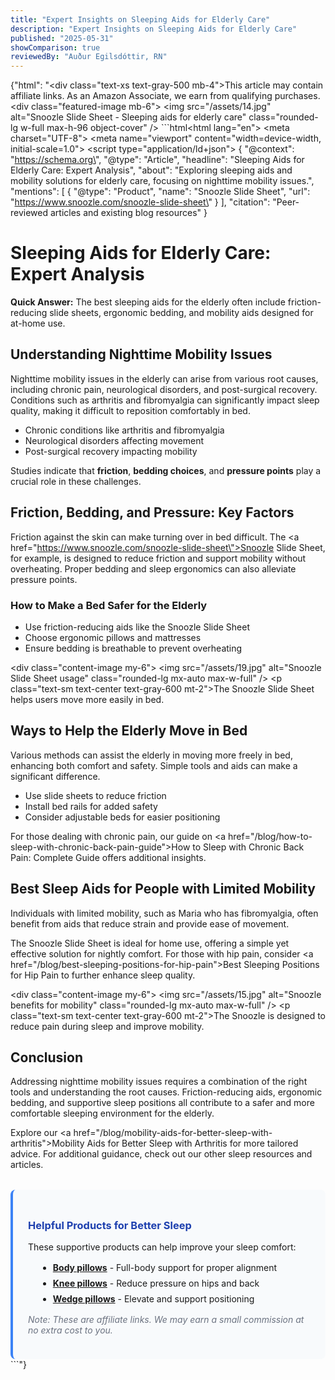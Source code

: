 ```yaml
---
title: "Expert Insights on Sleeping Aids for Elderly Care"
description: "Expert Insights on Sleeping Aids for Elderly Care"
published: "2025-05-31"
showComparison: true
reviewedBy: "Auður Egilsdóttir, RN"
---
```

{"html": "<div class=\"text-xs text-gray-500 mb-4\">This article may contain affiliate links. As an Amazon Associate, we earn from qualifying purchases.</div><div class=\"featured-image mb-6\">   <img src=\"/assets/14.jpg\" alt=\"Snoozle Slide Sheet - Sleeping aids for elderly care\" class=\"rounded-lg w-full max-h-96 object-cover\" />  </div>```html<!DOCTYPE html><html lang=\"en\"><head>  <meta charset=\"UTF-8\">  <meta name=\"viewport\" content=\"width=device-width, initial-scale=1.0\">  <title>Sleeping Aids for Elderly Care: Expert Analysis</title>  <script type=\"application/ld+json\">  {    \"@context\": \"https://schema.org\",    \"@type\": \"Article\",    \"headline\": \"Sleeping Aids for Elderly Care: Expert Analysis\",    \"about\": \"Exploring sleeping aids and mobility solutions for elderly care, focusing on nighttime mobility issues.\",    \"mentions\": [      {        \"@type\": \"Product\",        \"name\": \"Snoozle Slide Sheet\",        \"url\": \"https://www.snoozle.com/snoozle-slide-sheet\"      }    ],    \"citation\": \"Peer-reviewed articles and existing blog resources\"  }  </script></head><body><h1>Sleeping Aids for Elderly Care: Expert Analysis</h1><p><strong>Quick Answer:</strong> The best sleeping aids for the elderly often include friction-reducing slide sheets, ergonomic bedding, and mobility aids designed for at-home use.</p><h2>Understanding Nighttime Mobility Issues</h2><p>Nighttime mobility issues in the elderly can arise from various root causes, including chronic pain, neurological disorders, and post-surgical recovery. Conditions such as arthritis and fibromyalgia can significantly impact sleep quality, making it difficult to reposition comfortably in bed.</p><ul>  <li>Chronic conditions like arthritis and fibromyalgia</li>  <li>Neurological disorders affecting movement</li>  <li>Post-surgical recovery impacting mobility</li></ul><p>Studies indicate that <strong>friction</strong>, <strong>bedding choices</strong>, and <strong>pressure points</strong> play a crucial role in these challenges.</p><h2>Friction, Bedding, and Pressure: Key Factors</h2><p>Friction against the skin can make turning over in bed difficult. The <a href=\"https://www.snoozle.com/snoozle-slide-sheet\">Snoozle Slide Sheet</a>, for example, is designed to reduce friction and support mobility without overheating. Proper bedding and sleep ergonomics can also alleviate pressure points.</p><h3>How to Make a Bed Safer for the Elderly</h3><ul>  <li>Use friction-reducing aids like the Snoozle Slide Sheet</li>  <li>Choose ergonomic pillows and mattresses</li>  <li>Ensure bedding is breathable to prevent overheating</li></ul><div class=\"content-image my-6\">     <img src=\"/assets/19.jpg\" alt=\"Snoozle Slide Sheet usage\" class=\"rounded-lg mx-auto max-w-full\" />     <p class=\"text-sm text-center text-gray-600 mt-2\">The Snoozle Slide Sheet helps users move more easily in bed.</p>    </div><h2>Ways to Help the Elderly Move in Bed</h2><p>Various methods can assist the elderly in moving more freely in bed, enhancing both comfort and safety. Simple tools and aids can make a significant difference.</p><ul>  <li>Use slide sheets to reduce friction</li>  <li>Install bed rails for added safety</li>  <li>Consider adjustable beds for easier positioning</li></ul><p>For those dealing with chronic pain, our guide on <a href=\"/blog/how-to-sleep-with-chronic-back-pain-guide\">How to Sleep with Chronic Back Pain: Complete Guide</a> offers additional insights.</p><h2>Best Sleep Aids for People with Limited Mobility</h2><p>Individuals with limited mobility, such as Maria who has fibromyalgia, often benefit from aids that reduce strain and provide ease of movement.</p><p>The Snoozle Slide Sheet is ideal for home use, offering a simple yet effective solution for nightly comfort. For those with hip pain, consider <a href=\"/blog/best-sleeping-positions-for-hip-pain\">Best Sleeping Positions for Hip Pain</a> to further enhance sleep quality.</p><div class=\"content-image my-6\">     <img src=\"/assets/15.jpg\" alt=\"Snoozle benefits for mobility\" class=\"rounded-lg mx-auto max-w-full\" />     <p class=\"text-sm text-center text-gray-600 mt-2\">The Snoozle is designed to reduce pain during sleep and improve mobility.</p>    </div><h2>Conclusion</h2><p>Addressing nighttime mobility issues requires a combination of the right tools and understanding the root causes. Friction-reducing aids, ergonomic bedding, and supportive sleep positions all contribute to a safer and more comfortable sleeping environment for the elderly.</p><p>Explore our <a href=\"/blog/mobility-aids-for-better-sleep-with-arthritis\">Mobility Aids for Better Sleep with Arthritis</a> for more tailored advice. For additional guidance, check out our other sleep resources and articles.</p></body>
  <div style="margin-top: 2rem; padding: 1.5rem; background-color: #f8fafc; border-radius: 0.5rem; border-left: 4px solid #3b82f6;">
    <h3 style="color: #1e40af; margin-bottom: 1rem;">Helpful Products for Better Sleep</h3>
    <p style="margin-bottom: 1rem;">These supportive products can help improve your sleep comfort:</p>
    <ul style="margin-left: 1rem;">
      <li style="margin-bottom: 0.5rem;"><strong><a href="https://amzn.to/4jn3rfZ" target="_blank" rel="nofollow">Body pillows</a></strong> - Full-body support for proper alignment</li>
      <li style="margin-bottom: 0.5rem;"><strong><a href="https://amzn.to/45lg1Ja" target="_blank" rel="nofollow">Knee pillows</a></strong> - Reduce pressure on hips and back</li>
      <li style="margin-bottom: 0.5rem;"><strong><a href="https://amzn.to/3FhMB4a" target="_blank" rel="nofollow">Wedge pillows</a></strong> - Elevate and support positioning</li>
    </ul>
    <p style="font-size: 0.875rem; color: #6b7280; margin-top: 1rem;"><em>Note: These are affiliate links. We may earn a small commission at no extra cost to you.</em></p>
  </div>

</html>```"}